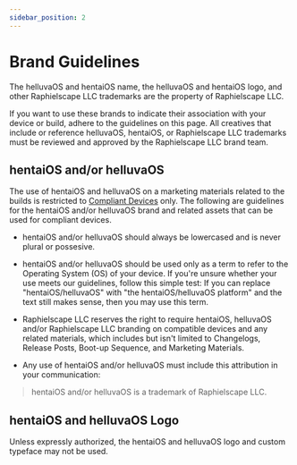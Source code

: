 ```yaml
---
sidebar_position: 2
---
```


# Brand Guidelines

The helluvaOS and hentaiOS name, the helluvaOS and hentaiOS logo, and other Raphielscape LLC trademarks are the property of Raphielscape LLC.

If you want to use these brands to indicate their association with your device or build, adhere to the guidelines on this page. All creatives that include or reference helluvaOS, hentaiOS, or Raphielscape LLC trademarks must be reviewed and approved by the Raphielscape LLC brand team.

## hentaiOS and/or helluvaOS

The use of hentaiOS and helluvaOS on a marketing materials related to the builds is restricted to [Compliant Devices](../technical-data/intro.md) only. The following are guidelines for the hentaiOS and/or helluvaOS brand and related assets that can be used for compliant devices.

- hentaiOS and/or helluvaOS should always be lowercased and is never plural or possesive.

- hentaiOS and/or helluvaOS should be used only as a term to refer to the Operating System (OS) of your device. If you're unsure whether your use meets our guidelines, follow this simple test: If you can replace "hentaiOS/helluvaOS" with "the hentaiOS/helluvaOS platform" and the text still makes sense, then you may use this term.

- Raphielscape LLC reserves the right to require hentaiOS, helluvaOS and/or Raphielscape LLC branding on compatible devices and any related materials, which includes but isn't limited to Changelogs, Release Posts, Boot-up Sequence, and Marketing Materials.

- Any use of hentaiOS and/or helluvaOS must include this attribution in your communication:

> hentaiOS and/or helluvaOS is a trademark of Raphielscape LLC.

## hentaiOS and helluvaOS Logo

Unless expressly authorized, the hentaiOS and helluvaOS logo and custom typeface may not be used.


<FullLogo className="themedStaticAssets" />
